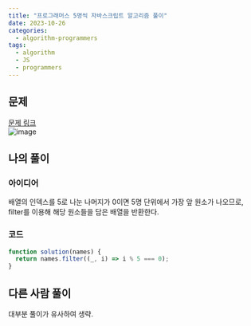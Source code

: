 ```yaml
---
title: "프로그래머스 5명씩 자바스크립트 알고리즘 풀이"
date: 2023-10-26
categories:
  - algorithm-programmers
tags:
  - algorithm
  - JS
  - programmers
---
```


## 문제

[문제 링크](https://school.programmers.co.kr/learn/courses/30/lessons/181886)  
![image](https://github.com/makepin2r/TIL/assets/39889583/64f328a7-742a-4db2-bcbc-858ed3ba0644)

## 나의 풀이

### 아이디어

배열의 인덱스를 5로 나눈 나머지가 0이면 5명 단위에서 가장 앞 원소가 나오므로, filter를 이용해 해당 원소들을 담은 배열을 반환한다.

### 코드

```javascript
function solution(names) {
  return names.filter((_, i) => i % 5 === 0);
}
```

## 다른 사람 풀이

대부분 풀이가 유사하여 생략.
